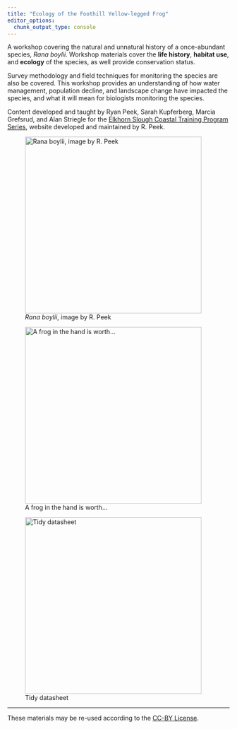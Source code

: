 ```yaml
---
title: "Ecology of the Foothill Yellow-legged Frog"
editor_options: 
  chunk_output_type: console
---
```


A workshop covering the natural and unnatural history of a once-abundant species, *Rana boylii*.
Workshop materials cover the [**life history**]{.dark-green}, [**habitat use**]{.orange}, and [**ecology**]{.dark-red} of the species, as well provide conservation status.

Survey methodology and field techniques for monitoring the species are also be covered. This workshop provides an understanding of how water management, population decline, and landscape change have impacted the species, and what it will mean for biologists monitoring the species.
\

Content developed and taught by Ryan Peek, Sarah Kupferberg, Marcia Grefsrud, and Alan Striegle for the [Elkhorn Slough Coastal Training Program Series](http://www.elkhornsloughctp.org/training/show_train_detail.php?TRAIN_ID=Ec66CMJ), website developed and maintained by R. Peek.

![*Rana boylii*, image by R. Peek](img/rabo_icon.png){fig-align="center" height=400}

::: {layout-ncol=2}

![A frog in the hand is worth...](img/rabo_in_hand.jpg){fig-align="left" width=400}

![Tidy datasheet](img/artsy_datasheet_rabo.jpg){fig-align="right" width=400}
:::

------------------------------------------------------------------------

These materials may be re-used according to the [CC-BY License](./LICENSE.md).
